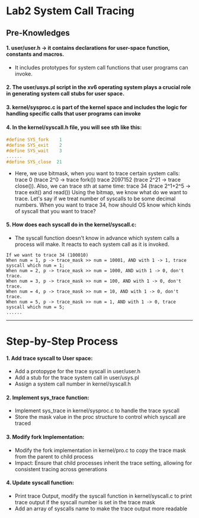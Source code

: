 # Lab2 System Call Tracing
## Pre-Knowledges
#### 1. user/user.h -> it contains declarations for user-space function, constants and macros.
- It includes prototypes for system call functions that user programs can invoke.
#### 2. The user/usys.pl script in the xv6 operating system plays a crucial role in generating system call stubs for user space.
#### 3. kernel/sysproc.c is part of the kernel space and includes the logic for handling specific calls that user programs can invoke
#### 4. In the kernel/syscall.h file, you will see sth like this:
```CPP []
#define SYS_fork    1
#define SYS_exit    2
#define SYS_wait    3
......
#define SYS_close  21
```
- Here, we use bitmask, when you want to trace certain system calls:
trace 0 (trace 2^0 -> trace fork())
trace 2097152 (trace 2^21 -> trace close()).
Also, we can trace sth at same time: trace 34 (trace 2^1+2^5 -> trace exit() and read())
Using the bitmap, we know what do we want to trace.
Let's say if we treat number of syscalls to be some decimal numbers. When you want to trace 34, how should OS know which kinds of syscall that you want to trace?

#### 5. How does each syscall do in the kernel/syscall.c:
- The syscall function doesn't know in advance which system calls a process will make. It reacts to each system call as it is invoked.
```Example
If we want to trace 34 (100010)
When num = 1, p -> trace_mask >> num = 10001, AND with 1 -> 1, trace syscall which num = 1;
When num = 2, p -> trace_mask >> num = 1000, AND with 1 -> 0, don't trace.
When num = 3, p -> trace_mask >> num = 100, AND with 1 -> 0, don't trace.
When num = 4, p -> trace_mask >> num = 10, AND with 1 -> 0, don't trace.
When num = 5, p -> trace_mask >> num = 1, AND with 1 -> 0, trace syscall which num = 5;
......
```
            
---

# Step-by-Step Process
#### 1. Add trace syscall to User space:
- Add a protopype for the trace syscall in user/user.h
- Add a stub for the trace system call in user/usys.pl
- Assign a system call number in kernel/syscall.h
#### 2. Implement sys_trace function:
- Implement sys_trace in kernel/sysproc.c to handle the trace syscall
- Store the mask value in the proc structure to control which syscall are traced
#### 3. Modify fork Implementation:
- Modify the fork implementation in kernel/pro.c to copy the trace mask from the parent to child process
- Impact: Ensure that child processes inherit the trace setting, allowing for consistent tracing across generations
#### 4. Update syscall function:
- Print trace Output, modify the syscall function in kernel/syscall.c to print trace output if the syscall number is set in the trace mask
- Add an array of syscalls name to make the trace output more readable